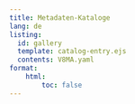 ```yaml
---
title: Metadaten-Kataloge
lang: de
listing:
  id: gallery
  template: catalog-entry.ejs
  contents: V8MA.yaml
format:
    html:
        toc: false
---
```


::: {#gallery}
:::
